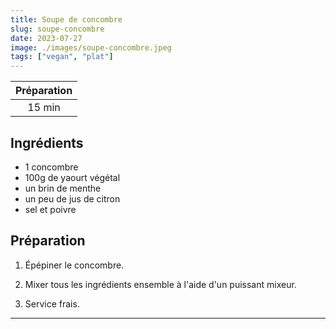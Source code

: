 ```yaml
---
title: Soupe de concombre
slug: soupe-concombre
date: 2023-07-27
image: ./images/soupe-concombre.jpeg
tags: ["vegan", "plat"]
---
```


| Préparation |
| :-: |
| 15 min |

## Ingrédients
- <ListItem>1 concombre</ListItem>
- <ListItem>100g de yaourt végétal</ListItem>
- <ListItem>un brin de menthe</ListItem>
- <ListItem>un peu de jus de citron</ListItem>
- <ListItem>sel et poivre</ListItem>

## Préparation

1. Épépiner le concombre.

2. Mixer tous les ingrédients ensemble à l'aide d'un puissant mixeur.

3. Service frais.

---
